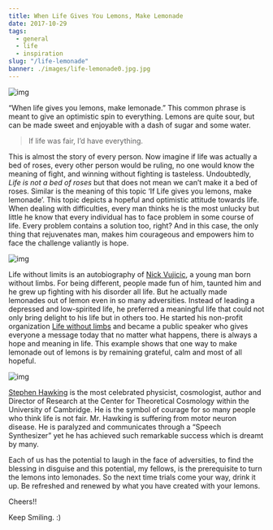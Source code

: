 ```yaml
---
title: When Life Gives You Lemons, Make Lemonade
date: 2017-10-29
tags:
  - general
  - life
  - inspiration
slug: "/life-lemonade"
banner: ./images/life-lemonade0.jpg.jpg
---
```


![img](images/life-lemonade0.jpg)

“When life gives you lemons, make lemonade.” This common phrase is meant to give an optimistic spin to everything. Lemons are quite sour, but can be made sweet and enjoyable with a dash of sugar and some water.

> If life was fair, I’d have everything.

This is almost the story of every person. Now imagine if life was actually a bed of roses, every other person would be ruling, no one would know the meaning of fight, and winning without fighting is tasteless. Undoubtedly, _Life is not a bed of roses_ but that does not mean we can’t make it a bed of roses. Similar is the meaning of this topic ‘If Life gives you lemons, make lemonade’. This topic depicts a hopeful and optimistic attitude towards life. When dealing with difficulties, every man thinks he is the most unlucky but little he know that every individual has to face problem in some course of life. Every problem contains a solution too, right? And in this case, the only thing that rejuvenates man, makes him courageous and empowers him to face the challenge valiantly is hope.

![img](images/life-lemonade1.jpg)

Life without limits is an autobiography of [Nick Vujicic](https://en.wikipedia.org/wiki/Nick_Vujicic), a young man born without limbs. For being different, people made fun of him, taunted him and he grew up fighting with his disorder all life. But he actually made lemonades out of lemon even in so many adversities. Instead of leading a depressed and low-spirited life, he preferred a meaningful life that could not only bring delight to his life but in others too. He started his non-profit organization [Life without limbs](https://www.lifewithoutlimbs.org/) and became a public speaker who gives everyone a message today that no matter what happens, there is always a hope and meaning in life. This example shows that one way to make lemonade out of lemons is by remaining grateful, calm and most of all hopeful.

![img](images/life-lemonade2.jpg)

[Stephen Hawking](http://www.hawking.org.uk/) is the most celebrated physicist, cosmologist, author and Director of Research at the Center for Theoretical Cosmology within the University of Cambridge. He is the symbol of courage for so many people who think life is not fair. Mr. Hawking is suffering from motor neuron disease. He is paralyzed and communicates through a “Speech Synthesizer” yet he has achieved such remarkable success which is dreamt by many.

Each of us has the potential to laugh in the face of adversities, to find the blessing in disguise and this potential, my fellows, is the prerequisite to turn the lemons into lemonades. So the next time trials come your way, drink it up. Be refreshed and renewed by what you have created with your lemons.

Cheers!!

Keep Smiling. :)
